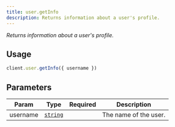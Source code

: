 ```yaml
---
title: user.getInfo
description: Returns information about a user's profile.
---
```



_Returns information about a user's profile._

## Usage
```ts
client.user.getInfo({ username })
```

## Parameters
| Param | Type | Required | Description |
| --- | --- | --- | --- |
| username | [`string`][string] | <Icon name="approve-check" label="Yes" color="limegreen" size="1.5rem" /> | The name of the user. |

[string]: https://developer.mozilla.org/en-US/docs/Web/JavaScript/Reference/Global_Objects/String